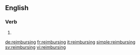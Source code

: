 ==English==

===Verb===
{{head|en|present participle}}

# {{present participle of|reimburse|lang=en|nocat=1}}

[[de:reimbursing]]
[[fr:reimbursing]]
[[it:reimbursing]]
[[simple:reimbursing]]
[[sv:reimbursing]]
[[vi:reimbursing]]